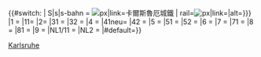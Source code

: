 <noinclude>{{Vorlagendokumentation S-Bahn-Linie|Karlsruhe}}
[[Category:S-Bahn templates|Karlsruhe]]
</noinclude><includeonly>{{#switch: {{{1}}}
| S|s|s-bahn = [[File:S-Bahn-Logo.svg|{{{2|12}}}px|link=卡爾斯魯厄城鐵]]
| rail=[[File:Logo_Deutsche_Bahn.svg|{{{size|12}}}px|link={{{link|德國鐵路}}}|alt={{{alt|{{{link|德國鐵路}}}}}}]]
|1 = [[卡爾斯魯厄城鐵#網絡|{{Bahnlinie|S|1||white|#04a66c|#04a66c|Stadtbahn Karlsruhe S1}}]]
|11= [[卡爾斯魯厄城鐵#網絡|{{Bahnlinie|S|11||#fff|#00A76D|#00A76D|Stadtbahn Karlsruhe S11}}]]
|2= [[卡爾斯魯厄城鐵#網絡|{{Bahnlinie|S|2||#fff|#A065AB|#A065AB|Stadtbahn Karlsruhe S2}}]]
|31 = [[卡爾斯魯厄城鐵#網絡|{{Bahnlinie|S|31||white|#04aa9c|#04aa9c|Stadtbahn Karlsruhe S31}}]]
|32 = [[卡爾斯魯厄城鐵#網絡|{{Bahnlinie|S|32||white|#04aa9c|#04aa9c|Stadtbahn Karlsruhe S32}}]]
|4 = [[卡爾斯魯厄城鐵#網絡|{{Bahnlinie|S|4||#fff|#9E184D|#9E184D|Stadtbahn Karlsruhe S4}}]]
|41neu= {{link-en|海爾布隆城鐵|Heilbronn Stadtbahn|{{Bahnlinie|S|41||#fff|#bed730|#bed730|Stadtbahn Karlsruhe S41}}}} 
|42 = {{link-en|海爾布隆城鐵|Heilbronn Stadtbahn|{{Bahnlinie|S|42||white|#009ee0|#009ee0|Stadtbahn Karlsruhe S42}}}}
|5 = [[卡爾斯魯厄城鐵#網絡|{{Bahnlinie|S|5||#141414|#F69897|#F69897|Stadtbahn Karlsruhe S5}}]]
|51 = [[卡爾斯魯厄城鐵#網絡|{{Bahnlinie|S|51||black|#f49694|#f49694|Stadtbahn Karlsruhe S51}}]]
|52 = [[卡爾斯魯厄城鐵#網絡|{{Bahnlinie|S|52||black|#f49694|#f49694|Stadtbahn Karlsruhe S52}}]]
|6 = [[卡爾斯魯厄城鐵#網絡|{{Bahnlinie|S|6||#fff|#301747|#301747|Stadtbahn Karlsruhe S6}}]]
|7 = [[卡爾斯魯厄城鐵#網絡|{{Bahnlinie|S|7||#141414|#fff200|#fff200|Stadtbahn Karlsruhe S7}}]]
|71 = [[卡爾斯魯厄城鐵#網絡|{{Bahnlinie|S|71||#141414|#fff200|#fff200|Stadtbahn Karlsruhe S71}}]]
|8 = [[卡爾斯魯厄城鐵#網絡|{{Bahnlinie|S|8||#fff|#6e692a|#6e692a|Stadtbahn Karlsruhe S8}}]]
|81 = [[卡爾斯魯厄城鐵#網絡|{{Bahnlinie|S|81||#fff|#6e692a|#6e692a|Stadtbahn Karlsruhe S81}}]]
|9 = [[卡爾斯魯厄城鐵#網絡|{{Bahnlinie|S|9||#141414|#FAB39B|#FAB39B|Stadtbahn Karlsruhe S9}}]]
|NL1/11 = [[卡爾斯魯厄城鐵#網絡|{{Bahnlinie|NLS|1/11||white|#04a66c|#04a66c|Stadtbahn Karlsruhe NLS1/11}}]]
|NL2 = [[卡爾斯魯厄城鐵#網絡|{{Bahnlinie|NLS|2|||white|#9c66ac|#9c66ac|Stadtbahn Karlsruhe NLS2}}]]
|#default=}}</includeonly>